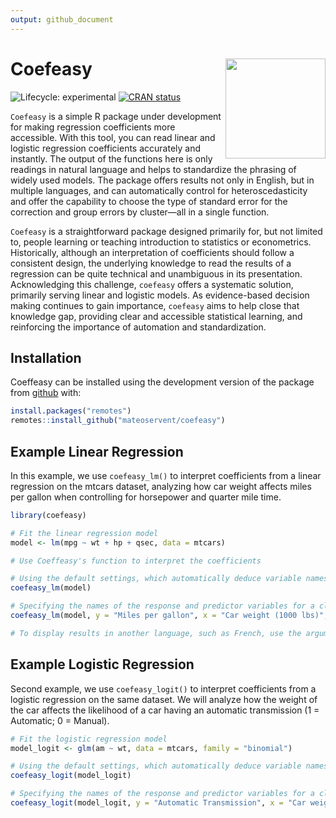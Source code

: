 ```yaml
---
output: github_document
---
```


<!-- README.md is generated from README.Rmd. Please edit that file -->

# Coefeasy <img src="man/figures/coefeasy_logo.png" width="160px" align="right"/>

<!-- badges: start -->
![Lifecycle: experimental](https://img.shields.io/badge/lifecycle-experimental-orange.svg)
[![CRAN status](https://www.r-pkg.org/badges/version/Coeffeasy)](https://CRAN.R-project.org/package=Coeffeasy)
<!-- badges: end -->

`Coefeasy` is a simple R package under development for making regression coefficients more accessible. With this tool, you can read linear and logistic regression coefficients accurately and instantly. The output of the functions here is only readings in natural language and helps to standardize the phrasing of widely used models. The package offers results not only in English, but in multiple languages, and can automatically control for heteroscedasticity and offer the capability to choose the type of standard error for the correction and group errors by cluster—all in a single function.

`Coefeasy` is a straightforward package designed primarily for, but not limited to, people learning or teaching introduction to statistics or econometrics. Historically, although an interpretation of coefficients should follow a consistent design, the underlying knowledge to read the results of a regression can be quite technical and unambiguous in its presentation. Acknowledging this challenge, `coefeasy` offers a systematic solution, primarily serving linear and logistic models. As evidence-based decision making continues to gain importance, `coefeasy` aims to help close that knowledge gap, providing clear and accessible statistical learning, and reinforcing the importance of automation and standardization.


## Installation

Coeffeasy can be installed using the development version of the package from [github](https://github.com/your_github_username/Coeffeasy) with:


``` r
install.packages("remotes")
remotes::install_github("mateoservent/coefeasy")

```
 
## Example Linear Regression

In this example, we use `coefeasy_lm()` to interpret coefficients from a linear regression on the mtcars dataset, analyzing how car weight affects miles per gallon when controlling for horsepower and quarter mile time.

``` r
library(coefeasy)

# Fit the linear regression model
model <- lm(mpg ~ wt + hp + qsec, data = mtcars)

# Use Coeffeasy's function to interpret the coefficients

# Using the default settings, which automatically deduce variable names and use an alpha of 0.05
coefeasy_lm(model) 

# Specifying the names of the response and predictor variables for a clearer interpretation, adjusting the significance level, and selecting a longer, more descriptive result
coefeasy_lm(model, y = "Miles per gallon", x = "Car weight (1000 lbs)", alpha = 0.01, short = F) 

# To display results in another language, such as French, use the argument 'language="fr"' (beta).

```
## Example Logistic Regression

Second example, we use `coefeasy_logit()` to interpret coefficients from a logistic regression on the same dataset. We will analyze how the weight of the car affects the likelihood of a car having an automatic transmission (1 = Automatic; 0 = Manual).

``` r
# Fit the logistic regression model
model_logit <- glm(am ~ wt, data = mtcars, family = "binomial")

# Using the default settings, which automatically deduce variable names and use an alpha of 0.05
coefeasy_logit(model_logit) 

# Specifying the names of the response and predictor variables for a clearer interpretation, and adjusting the significance level
coefeasy_logit(model_logit, y = "Automatic Transmission", x = "Car weight (1000 lbs)", alpha = 0.01) 
```


